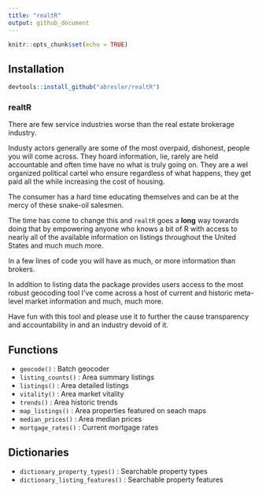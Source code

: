 ```yaml
---
title: "realtR"
output: github_document
---
```


```r
knitr::opts_chunk$set(echo = TRUE)
```

## Installation
```r
devtools::install_github("abresler/realtR")
```

### realtR

There are few service industries worse than the real estate brokerage industry.  

Industy actors generally are some of the most overpaid, dishonest, people you will come across.  They hoard information, lie, rarely are held accountable and often time have no what is truly going on.  They are a wel organized political cartel who ensure regardless of what happens, they get paid all the while increasing the cost of housing.

The consumer has a hard time educating themselves and can be at the mercy of these snake-oil salesmen.

The time has come to change this and `realtR` goes a **long** way towards doing that by empowering anyone who knows a bit of R with access to nearly all of the available information on listings throughout the United States and much much more.

In a few lines of code you will have as much, or more information than brokers.

In addition to listing data the package provides users access to the most robust geocoding tool I've come across a host of current and historic meta-level market information and much, much more.

Have fun with this tool and please use it to further the cause transparency and accountability in and an industry devoid of it.

## Functions

* `geocode()` : Batch geocoder
* `listing_counts()` : Area summary listings
* `listings()` :  Area detailed listings
* `vitality()` : Area market vitality
* `trends()` : Area historic trends
* `map_listings()` : Area properties featured on seach maps
* `median_prices()` : Area median prices
* `mortgage_rates()` : Current mortgage rates

## Dictionaries

* `dictionary_property_types()` : Searchable property types
* `dictionary_listing_features()` : Searchable property features